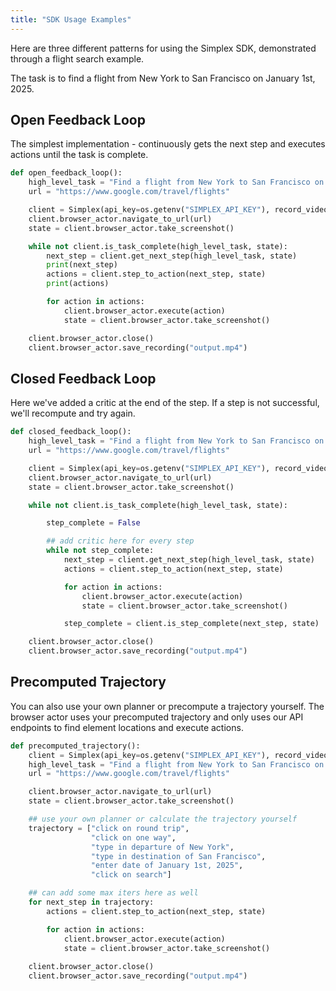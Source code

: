 ```yaml
---
title: "SDK Usage Examples"
---
```


Here are three different patterns for using the Simplex SDK, demonstrated through a flight search example.

The task is to find a flight from New York to San Francisco on January 1st, 2025.

## Open Feedback Loop

The simplest implementation - continuously gets the next step and executes actions until the task is complete.

```python
def open_feedback_loop():
    high_level_task = "Find a flight from New York to San Francisco on January 1st, 2025"
    url = "https://www.google.com/travel/flights"

    client = Simplex(api_key=os.getenv("SIMPLEX_API_KEY"), record_video=True)
    client.browser_actor.navigate_to_url(url)
    state = client.browser_actor.take_screenshot()

    while not client.is_task_complete(high_level_task, state):
        next_step = client.get_next_step(high_level_task, state)
        print(next_step)
        actions = client.step_to_action(next_step, state)
        print(actions)

        for action in actions:
            client.browser_actor.execute(action)
            state = client.browser_actor.take_screenshot()

    client.browser_actor.close()
    client.browser_actor.save_recording("output.mp4")
```

## Closed Feedback Loop
Here we've added a critic at the end of the step. If a step is not successful, we'll recompute and try again. 

```python
def closed_feedback_loop():
    high_level_task = "Find a flight from New York to San Francisco on January 1st, 2025"
    url = "https://www.google.com/travel/flights"

    client = Simplex(api_key=os.getenv("SIMPLEX_API_KEY"), record_video=True)
    client.browser_actor.navigate_to_url(url)
    state = client.browser_actor.take_screenshot()

    while not client.is_task_complete(high_level_task, state):

        step_complete = False

        ## add critic here for every step
        while not step_complete:
            next_step = client.get_next_step(high_level_task, state)
            actions = client.step_to_action(next_step, state)

            for action in actions:
                client.browser_actor.execute(action)
                state = client.browser_actor.take_screenshot()

            step_complete = client.is_step_complete(next_step, state)

    client.browser_actor.close()
    client.browser_actor.save_recording("output.mp4")
``` 


## Precomputed Trajectory
You can also use your own planner or precompute a trajectory yourself. The browser actor uses your precomputed trajectory 
and only uses our API endpoints to find element locations and execute actions.

```python
def precomputed_trajectory():
    client = Simplex(api_key=os.getenv("SIMPLEX_API_KEY"), record_video=True)
    high_level_task = "Find a flight from New York to San Francisco on January 1st, 2025"
    url = "https://www.google.com/travel/flights"

    client.browser_actor.navigate_to_url(url)
    state = client.browser_actor.take_screenshot()

    ## use your own planner or calculate the trajectory yourself
    trajectory = ["click on round trip", 
                  "click on one way", 
                  "type in departure of New York", 
                  "type in destination of San Francisco", 
                  "enter date of January 1st, 2025", 
                  "click on search"]

    ## can add some max iters here as well
    for next_step in trajectory:
        actions = client.step_to_action(next_step, state)

        for action in actions:
            client.browser_actor.execute(action)
            state = client.browser_actor.take_screenshot()
        
    client.browser_actor.close()
    client.browser_actor.save_recording("output.mp4")
```



